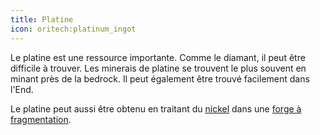 ```yaml
---
title: Platine
icon: oritech:platinum_ingot
---
```


Le platine est une ressource importante. Comme le diamant, il peut être difficile à trouver. Les minerais de platine se trouvent le plus souvent en minant près de la bedrock. Il peut également être trouvé facilement dans l'End.

Le platine peut aussi être obtenu en traitant du [nickel](../resources/nickel) dans une [forge à fragmentation](../processing/fragment_forge).
